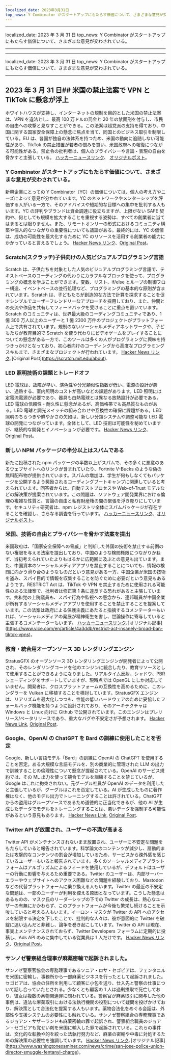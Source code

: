```yaml
---
localized_date: 2023年3月31日
top_news: Y Combinator がスタートアップにもたらす価値について、さまざまな意見が交わされている。
---
```


---

localized_date: 2023 年 3 月 31 日
top_news: Y Combinator がスタートアップにもたらす価値について、さまざまな意見が交わされている。

---

---

localized_date: 2023 年 3 月 31 日
top_news: Y Combinator がスタートアップにもたらす価値について、さまざまな意見が交わされている。

---



<CallToAction />

<Steps>

## 2023 年 3 月 31 日## 米国の禁止法案で VPN と TikTok に懸念が浮上

ホワイトハウスが支持し、インターネットの規制を目的とした米国の禁止法案は、VPN を違法とし、最高 100 万ドルの罰金と 20 年の禁固刑を付与し、市民の自由への攻撃と見なすことができる。この法案は超党派の支持を得ており、中国に関する国家安全保障上の懸念に焦点を当て、同国とのビジネス取引を制限している。EU は、各国が独自の法体系を持つため、米国の動向に追随しない可能性があり、TikTok の禁止措置が若者の恨みを買い、米国政府への報復につながる可能性がある。禁止令の批判者は、個人のプライバシーや言論・表現の自由を脅かすと主張している。
[ハッカーニュースリンク](http://news.ycombinator.com/item?id=35366955)、 [オリジナルポスト](https://www.youtube.com/watch?v=FWQGA_n5Z4M)。

### Y Combinator がスタートアップにもたらす価値について、さまざまな意見が交わされている。

新興企業にとっての Y Combinator（YC）の価値については、個人の考え方やニーズによって意見が分かれています。YC のネットワークやメンターシップを評価する人がいる一方で、そのアドバイスや短期的な目標への集中を批判する人もいます。YC の評判やブランドは資金調達に役立ちますが、上限がない SAFE 契約や、何としても規模を拡大することを重視する姿勢は、すべての創業者に当てはまるとは限りません。また、リモートオンリーの形式におけるコミュニティ構築や個人的なつながりの重要性についても議論がある。最終的には、YC の価値は、成功の可能性を最大化するために YC のリソースを活用する創業者の能力にかかっていると言えるでしょう。
[Hacker News リンク](http://news.ycombinator.com/item?id=35373019)、[Original Post](https://acecreamu.substack.com/p/is-y-combinator-worth-the-money)。

### Scratch(スクラッチ)子供向けの人気ビジュアルプログラミング言語

Scratch は、子供たちを対象とした人気のビジュアルプログラミング言語で、テキストベースのコーディングの代わりにカラフルなブロックを使って、プログラミングの概念を学ぶことができます。変数、リスト、if/else とループの制御フロー構造、イベントベースの並行処理など、プログラミングの基本的な原則が含まれています。Scratch は、子どもたちが創造的な方法で計算を探求することを促すシンプルでユーザーフレンドリーなアプローチを採用しており、また、仲間との交流や作品を共有してフィードバックを受けることに重点を置いています。Scratch のコミュニティは、世界最大級のコーディングコミュニティであり、1 億 300 万人以上のユーザーと 1 億 2300 万件のプロジェクトがプラットフォーム上で共有されています。規制のないソーシャルメディアネットワークや、子どもたちが教育目的で Scratch を使う代わりにビデオゲームをプレイすることについての懸念がある一方で、このツールは多くの人がプログラミングに興味を持つきっかけとなっており、初心者向けのコーディングから高度なプログラミングスキルまで、さまざまなプロジェクトが行われています。
[Hacker News リンク](http://news.ycombinator.com/item?id=35373052)、]Original Post](https://scratch.mit.edu/about).

### LED 照明技術の課題とトレードオフ

LED 電球は、故障が早い、演色性や分光類似性指数が低い、電源の設計が悪い、過熱する、室内照明のコストが高いなどの課題があります。LED 照明には定電流電源が必要であり、器具も白熱電球とは異なる放熱設計が必要である。LED 電球の信頼性・耐久性に懸念があるが、高価格帯でも高品質なものがある。LED 電球と調光スイッチの組み合わせや互換性の確保に課題がある。LED 照明のちらつきや鮮やかさの欠如は、新しい分類システムや調整可能な LED 電球の開発につながっています。全体として、LED 技術は可能性を秘めていますが、継続的な開発とイノベーションが必要です。
[Hacker News リンク](http://news.ycombinator.com/item?id=35371750)、[Original Post](https://nymag.com/strategist/article/led-light-bulbs-investigation.html)。

### 新しい NPM パッケージの半分以上はスパムである

新たに投稿された npm パッケージの半数以上がスパムで、その多くに悪意のあるウェブサイトへのリンクが含まれていたり、Fortnite V-Bucks のような偽の無料配布物が提供されています。スパムの増加は、学生が何もしなくてもパッケージを公開するよう奨励されるコーディングブートキャンプに関連していると考えられています。回答者からは、自動テストプロセスや Web-of-Trust モデルなどの解決策が提案されています。この問題は、ソフトウェア開発業界における倫理の複雑な性質と、言論の自由と私有財産権の間の緊張を浮き彫りにしています。セキュリティ研究者は、npm レジストリ全体にスパムパッケージが存在することを確認し、さらなる調査を行っています。
[ハッカーニュースリンク](http://news.ycombinator.com/item?id=35370728)、[オリジナルポスト](https://blog.sandworm.dev/one-in-two-new-npm-packages-is-seo-spam-right-now)。

### 米国、技術の自由とプライバシーを脅かす法案を提出

米国政府は、「国家安全保障への脅威」と判断した外国の技術を禁止する前例のない権限を与える法案を提出しており、中国のような検閲権限につながりかねず、当初考えられていたよりもはるかに広範囲に及ぶとの意見も出ています。また、中国資本のソーシャルメディアアプリを禁止することについても、情報の検閲に向かう滑り台のようなものだという意見がある一方、中国企業が米国の技術を盗み、スパイ目的で情報を収集することを防ぐために必要だという意見もあるようです。RESTRICT Act は、TikTok や VPN を禁止するために使用される可能性のある法律案で、批判者は修正第 1 条に違反する恐れがあると主張しています。共和党の上院議員も、スパイ行為や監視への懸念から、連邦職員が中国企業が所有するソーシャルメディアアプリを使用することを禁止することを提案しています。この法案は政府による保護主義にあたると指摘するコメンテーターもいれば、ソーシャルメディアの発展が精神衛生を害し、世論操作に寄与していると主張するコメンテーターもいます。
[ハッカーニュースリンク](http://news.ycombinator.com/item?id=35369075)、]オリジナル記事](https://www.vice.com/en/article/4a3ddb/restrict-act-insanely-broad-ban-tiktok-vpns)。

### 教育・統合用オープンソース 3D レンダリングエンジン

StratusGFX のオープンソース 3D レンダリングエンジンが開発者によって公開され、そのレンダリングコードを他のエンジンに統合したり、教育リソースとして使用することができるようになりました。リアルタイム反射、シャドウ、PBR シェーディングをサポートしていますが、現時点では OpenGL にしか対応していません。開発者は、クロスプラットフォームの互換性を高めるために、このレンダラーを Vulkan に移植することを検討しています。StratusGFX エンジンは、リアリズムを最大化しつつも、性能の低いハードウェアのために妥協したフォールバック機能を持つように設計されており、そのアーキテクチャは Windows と Linux 向けに Github で公開されています。このエンジンはプレリリース/ベータリリースであり、重大なバグや不安定さが予想されます。
[Hacker News Link](http://news.ycombinator.com/item?id=35370284), [Original Post](https://github.com/KTStephano/StratusGFX).

### Google、OpenAI の ChatGPT を Bard の訓練に使用したことを否定

Google、新しい言語モデル「Bard」の訓練に OpenAI の ChatGPT を使用することを否定。ある大規模な言語モデルを、別の商業的に管理された LLM の出力で訓練することの倫理性について懸念が提起されている。OpenAI のサービス規約では、その ML 出力を使って競合モデルを訓練することを禁じているが、Google はこれに拘束されない。元グーグル社員が OpenAI のデータを利用したと主張しているが、グーグルはこれを否定している。AI が生成したものに著作権はなく、他のモデル出力でトレーニングすることは許されている。ChatGPT からの盗用はグループソースであるため道徳的に正当化できるが、他の AI が生成したデータでモデルをトレーニングすることは、悪いデータを強制する可能性があるという意見もあります。
[Hacker News Link](http://news.ycombinator.com/item?id=35370915), [Original Post](https://twitter.com/steventey/status/1641267979399704576).

### Twitter API が放置され、ユーザーの不満が高まる

Twitter API がメンテナンスされないまま放置され、ユーザーに不安定な問題をもたらしていると報告されています。科学論文のコンテンツが減少し、扇動的または攻撃的なコンテンツの割合が増加しているため、サービスから疎外感を感じているユーザーもいると報告されています。多くのソーシャルメディアプラットフォームはアルゴリズムによるフィードを使用しているが、デフォルトはユーザーの行動に影響を与えるため重要である。Twitter のユーザーは、内部サーバーエラーやウェブサイトへのアクセス困難などの問題を経験しており、Mastodon などの代替プラットフォームに乗り換える人もいます。Twitter の最近の不安定な問題は、一部のユーザーが利用を控える原因となっています。こうした懸念はあるものの、マスク氏のリーダーシップの下での Twitter の成長は、熱心なユーザーの有無にかかわらず、このプラットフォームが今後も繁栄し続けることを示唆していると考える人もいます。イーロン・マスクが Twitter の API へのアクセスを制限する決定を下したことで、批判的な人々は、彼が意図的に Twitter を破綻に追い込んだと非難し、論争を巻き起こしています。Twitter の API は現在、事実上メンテナンスされておらず、Twitter Developers フォーラムに定期的に投稿し、Ads API のみに集中している従業員は 1 人だけです。
[Hacker News リンク](http://news.ycombinator.com/item?id=35370152)、[Original Post](https://snarfed.org/the-twitter-api-is-now-effectively-unmaintained)。

### サンノゼ警察組合理事が麻薬密輸で起訴されました。

サンノゼ警察官協会の専務理事であるソニア・ロサ・セゴビアは、フェンタニルを米国に密輸し、事務所から一部麻薬ビジネスを行ったとして起訴されました。セゴビアは、協会の住所を利用して顧客に小包を送り、仕入先と警察の仕事について話し合っていたとされる。少なくとも顧客の 1 人は過剰摂取で死亡しており、彼女は複数の薬物関連罪に問われている。警察官が麻薬取引に関与した他の事例は、違法な麻薬取引における法執行機関の役割について疑問を投げかけており、解決策として合法化を提案する人もいます。薬物合法化をめぐる会話は、外部性や支援システムの必要性にも触れている。サンノゼ警察組合の専務理事であるジョアン・サザーランドも麻薬密輸の罪で起訴され、警察組合職員のジョアン・セゴビアも覚せい剤を米国に輸入した罪で起訴されている。これらの事件は、文化的な転換や的を絞った法執行努力など、麻薬の密輸や中毒に対処するための解決策の必要性を強調しています。
[Hacker News リンク](http://news.ycombinator.com/item?id=35376488)、]オリジナル記事](https://www.washingtonexaminer.com/news/crime/san-jose-police-union-director-smuggle-fentanyl-charge)。

</Steps>
